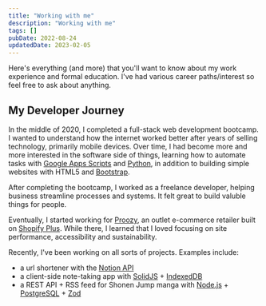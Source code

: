 ```yaml
---
title: "Working with me"
description: "Working with me"
tags: []
pubDate: 2022-08-24
updatedDate: 2023-02-05
---
```


Here's everything (and more) that you'll want to know about my work experience and formal education. I've had various career paths/interest so feel free to ask about anything.

## My Developer Journey

In the middle of 2020, I completed a full-stack web development bootcamp. I wanted to understand how the internet worked better after years of selling technology, primarily mobile devices. Over time, I had become more and more interested in the software side of things, learning how to automate tasks with [Google Apps Scripts](https://www.google.com/script/start/ "Google Apps Scripts") and [Python](https://www.python.org/ "Python"), in addition to building simple websites with HTML5 and [Bootstrap](https://getbootstrap.com/).

After completing the bootcamp, I worked as a freelance developer, helping business streamline processes and systems. It felt great to build valuble things for people.

Eventually, I started working for [Proozy](https://www.proozy.com/ "Proozy.com"), an outlet e-commerce retailer built on [Shopify Plus](https://www.shopify.com/plus). While there, I learned that I loved focusing on site performance, accessibility and sustainability.

Recently, I've been working on all sorts of projects.
Examples include:

- a url shortener with the [Notion API](https://developers.notion.com/)
- a client-side note-taking app with [SolidJS](https://www.solidjs.com/ "SolidJS") + [IndexedDB](https://developer.mozilla.org/en-US/docs/Web/API/IndexedDB_API "IndexedDB")
- a REST API + RSS feed for Shonen Jump manga with [Node.js](https://nodejs.org/en) + [PostgreSQL](https://www.postgresql.org/) + [Zod](https://zod.dev/ "Zod")


